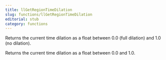 ```yaml
---
title: llGetRegionTimeDilation
slug: functions/llGetRegionTimeDilation
editorial: stub
category: functions
---
```


<LSLFunction name="llGetRegionTimeDilation"/>

Returns the current time dilation as a float between 0.0 (full dilation) and 1.0 (no dilation).

Returns the current time dilation as a float between 0.0 and 1.0.
